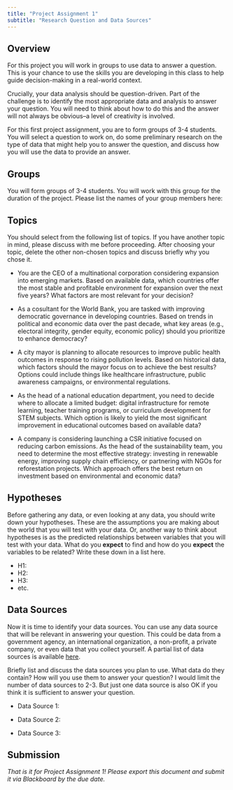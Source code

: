 ```yaml
---
title: "Project Assignment 1"
subtitle: "Research Question and Data Sources"
---
```


## Overview

For this project you will work in groups to use data to answer a question. This is your chance to use the skills you are developing in this class to help guide decision-making in a real-world context. 

Crucially, your data analysis should be question-driven. Part of the challenge is to identify the most appropriate data and analysis to answer your question. You will need to think about how to do this and the answer will not always be obvious--a level of creativity is involved. 

For this first project assignment, you are to form groups of 3-4 students. You will select a question to work on, do some preliminary research on the type of data that might help you to answer the question, and discuss how you will use the data to provide an answer.

## Groups

You will form groups of 3-4 students. You will work with this group for the duration of the project. Please list the names of your group members here:

## Topics

You should select from the following list of topics. If you have another topic in mind, please discuss with me before proceeding. After choosing your topic, delete the other non-chosen topics and discuss briefly why you chose it. 

- You are the CEO of a multinational corporation considering expansion into emerging markets. Based on available data, which countries offer the most stable and profitable environment for expansion over the next five years? What factors are most relevant for your decision?

- As a cosultant for the World Bank, you are tasked with improving democratic governance in developing countries. Based on trends in political and economic data over the past decade, what key areas (e.g., electoral integrity, gender equity, economic policy) should you prioritize to enhance democracy? 

- A city mayor is planning to allocate resources to improve public health outcomes in response to rising pollution levels. Based on historical data, which factors should the mayor focus on to achieve the best results? Options could include things like healthcare infrastructure, public awareness campaigns, or environmental regulations.

- As the head of a national education department, you need to decide where to allocate a limited budget: digital infrastructure for remote learning, teacher training programs, or curriculum development for STEM subjects. Which option is likely to yield the most significant improvement in educational outcomes based on available data?

- A company is considering launching a CSR initiative focused on reducing carbon emissions. As the head of the sustainability team, you need to determine the most effective strategy: investing in renewable energy, improving supply chain efficiency, or partnering with NGOs for reforestation projects. Which approach offers the best return on investment based on environmental and economic data?

## Hypotheses

Before gathering any data, or even looking at any data, you should write down your hypotheses. These are the assumptions you are making about the world that you will test with your data. Or, another way to think about hypotheses is as the predicted relationships between variables that you will test with your data. What do you **expect** to find and how do you **expect** the variables to be related? Write these down in a list here.

- H1: 
- H2: 
- H3:
- etc. 

## Data Sources

Now it is time to identify your data sources. You can use any data source that will be relevant in answering your question. This could be data from a government agency, an international organization, a non-profit, a private company, or even data that you collect yourself. A partial list of data sources is available [here](project-datasets.qmd). 

Briefly list and discuss the data sources you plan to use. What data do they contain? How will you use them to answer your question? I would limit the number of data sources to 2-3. But just one data source is also OK if you think it is sufficient to answer your question.

- Data Source 1:

- Data Source 2:

- Data Source 3:

## Submission

*That is it for Project Assignment 1! Please export this document and submit it via Blackboard by the due date.*
